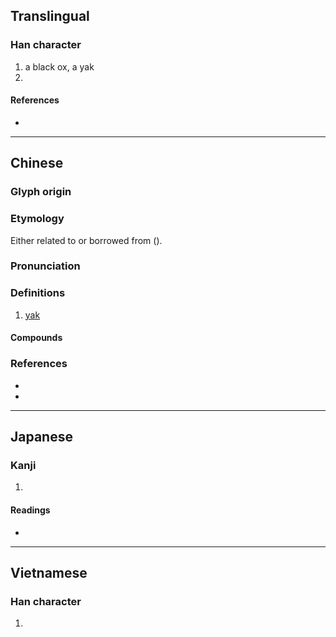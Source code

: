 {{also|氂|牦}}
{{character info}}
==Translingual==

===Han character===
{{Han char|rn=93|rad=牛|as=11|sn=15|four=58251|canj=JKMHQ|ids=⿸𠩺牛}}

# a black ox, a yak
# {{mul-shuowen radical-def|20}}

====References====
* {{Han ref|kx=0704.070|dkj=20154|dj=1116.380|hdz=31818.050|uh=729B|ud=29339|bh=BCF9|bd=48377}}

----

==Chinese==
{{zh-forms|s=牦|t2=牦|alt=*氂}}

===Glyph origin===
{{Han etym}}

===Etymology===
Either related to or borrowed from {{cog|bo|འབྲི||female yak}} ({{zh-ref|Schuessler, 2007}}).

===Pronunciation===
{{zh-pron
|m=máo,lí,1nb=standard in Mainland,2nb=standard in Taiwan
|c=lei4,maau4,mou4
|mc=y
|oc=y
|cat=n
}}

===Definitions===
{{zh-hanzi}}

# [[yak]]

====Compounds====
{{zh-der|犛牛|犛旄|犛靬}}

===References===
* {{R:twedu|A02504}}
* {{R:yue:Hanzi}}

----

==Japanese==

===Kanji===
{{ja-kanji|grade=|rs=牛11}}

# {{rfdef|ja|sort=牛11}}

====Readings====
* {{ja-readings
|goon=らい, り
|kanon=り, れい
|kun=からうし
}}

----

==Vietnamese==

===Han character===
{{vi-readings|reading=li, mao|rs=牛11}}

# {{rfdef|vi|sort=牛11}}
